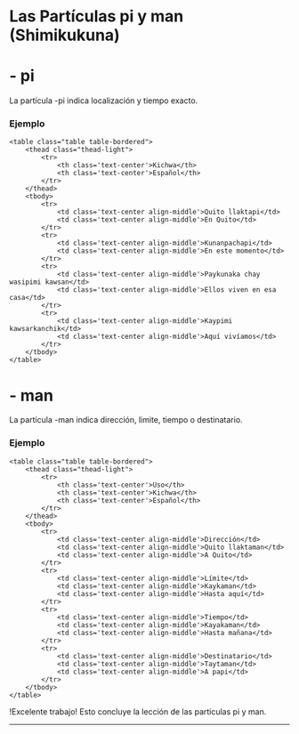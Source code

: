 
# Las Partículas pi y man (Shimikukuna)


# - pi

La partícula -pi indica localización y tiempo exacto.

### Ejemplo

    <table class="table table-bordered">
        <thead class="thead-light">
            <tr>
                <th class='text-center'>Kichwa</th>
                <th class='text-center'>Español</th>                               
            </tr>
        </thead>
        <tbody>
            <tr>
                <td class='text-center align-middle'>Quito llaktapi</td>
                <td class='text-center align-middle'>En Quito</td>                              
            </tr>
            <tr>
                <td class='text-center align-middle'>Kunanpachapi</td>
                <td class='text-center align-middle'>En este momento</td>                              
            </tr>
            <tr>
                <td class='text-center align-middle'>Paykunaka chay wasipimi kawsan</td>
                <td class='text-center align-middle'>Ellos viven en esa casa</td>                              
            </tr>
            <tr>
                <td class='text-center align-middle'>Kaypimi kawsarkanchik</td>
                <td class='text-center align-middle'>Aquí vivíamos</td>                              
            </tr>                         
        </tbody>
    </table>

# - man

La partícula -man indica dirección, limite, tiempo o destinatario.

### Ejemplo

    <table class="table table-bordered">
        <thead class="thead-light">
            <tr>
                <th class='text-center'>Uso</th>
                <th class='text-center'>Kichwa</th>
                <th class='text-center'>Español</th>                               
            </tr>
        </thead>
        <tbody>
            <tr>
                <td class='text-center align-middle'>Dirección</td>
                <td class='text-center align-middle'>Quito llaktaman</td>
                <td class='text-center align-middle'>A Quito</td>                              
            </tr>
            <tr>
                <td class='text-center align-middle'>Límite</td>
                <td class='text-center align-middle'>Kaykaman</td>
                <td class='text-center align-middle'>Hasta aquí</td>                              
            </tr>
            <tr>
                <td class='text-center align-middle'>Tiempo</td>
                <td class='text-center align-middle'>Kayakaman</td>
                <td class='text-center align-middle'>Hasta mañana</td>                               
            </tr>
            <tr>
                <td class='text-center align-middle'>Destinatario</td>
                <td class='text-center align-middle'>Taytaman</td> 
                <td class='text-center align-middle'>A papi</td>                              
            </tr>                         
        </tbody>
    </table>


!Excelente trabajo! Esto concluye la lección de las particulas pi y man.

<hr />
<MiniTestForm lecture="grammar-5" />